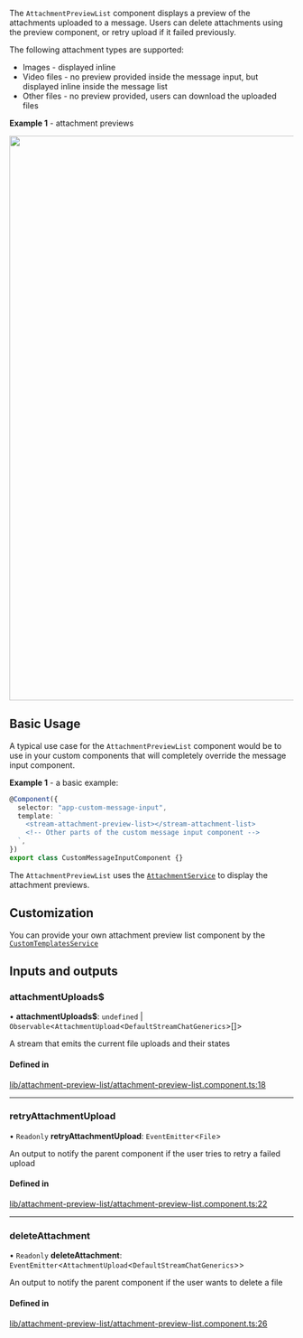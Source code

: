 
The `AttachmentPreviewList` component displays a preview of the attachments uploaded to a message. Users can delete attachments using the preview component, or retry upload if it failed previously.

The following attachment types are supported:

- Images - displayed inline
- Video files - no preview provided inside the message input, but displayed inline inside the message list
- Other files - no preview provided, users can download the uploaded files

**Example 1** - attachment previews

<img src={Screenshot} width="1000" />

## Basic Usage

A typical use case for the `AttachmentPreviewList` component would be to use in your custom components that will completely override the message input component.

**Example 1** - a basic example:

```typescript
@Component({
  selector: "app-custom-message-input",
  template: `
    <stream-attachment-preview-list></stream-attachment-list>
    <!-- Other parts of the custom message input component -->
  `,
})
export class CustomMessageInputComponent {}
```

The `AttachmentPreviewList` uses the [`AttachmentService`](../services/AttachmentService.mdx) to display the attachment previews.

## Customization

You can provide your own attachment preview list component by the [`CustomTemplatesService`](../services/CustomTemplatesService.mdx)

[//]: # "Start of generated content"
## Inputs and outputs 


### attachmentUploads$

• **attachmentUploads$**: `undefined` \| `Observable`<`AttachmentUpload`<`DefaultStreamChatGenerics`\>[]\>

A stream that emits the current file uploads and their states

#### Defined in

[lib/attachment-preview-list/attachment-preview-list.component.ts:18](https://github.com/GetStream/stream-chat-angular/blob/cb3bbe7/projects/stream-chat-angular/src/lib/attachment-preview-list/attachment-preview-list.component.ts#L18)

___

### retryAttachmentUpload

• `Readonly` **retryAttachmentUpload**: `EventEmitter`<`File`\>

An output to notify the parent component if the user tries to retry a failed upload

#### Defined in

[lib/attachment-preview-list/attachment-preview-list.component.ts:22](https://github.com/GetStream/stream-chat-angular/blob/cb3bbe7/projects/stream-chat-angular/src/lib/attachment-preview-list/attachment-preview-list.component.ts#L22)

___

### deleteAttachment

• `Readonly` **deleteAttachment**: `EventEmitter`<`AttachmentUpload`<`DefaultStreamChatGenerics`\>\>

An output to notify the parent component if the user wants to delete a file

#### Defined in

[lib/attachment-preview-list/attachment-preview-list.component.ts:26](https://github.com/GetStream/stream-chat-angular/blob/cb3bbe7/projects/stream-chat-angular/src/lib/attachment-preview-list/attachment-preview-list.component.ts#L26)

[//]: # "End of generated content"
